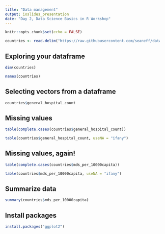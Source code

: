 ```yaml
---
title: "Data management"
output: ioslides_presentation
date: "Day 2, Data Science Basics in R Workshop"
---
```


```r
knitr::opts_chunk$set(echo = FALSE)
```

```r
countries <- read.delim("https://raw.githubusercontent.com/seaneff/data-science-basics-2023/main/day2/exercise/countries.tsv")
```

## Exploring your dataframe

```r
dim(countries)
```

```r
names(countries)
```


## Selecting vectors from a dataframe

```r
countries$general_hospital_count
```

## Missing values

```r
table(complete.cases(countries$general_hospital_count))
```


```r
table(countries$general_hospital_count, useNA = "ifany")
```


## Missing values, again!

```r
table(complete.cases(countries$mds_per_10000capita))
```


```r
table(countries$mds_per_10000capita, useNA = "ifany")
```

## Summarize data

```r
summary(countries$mds_per_10000capita)
```


## Install packages

```r
install.packages("ggplot2")
```